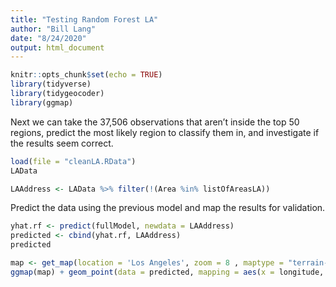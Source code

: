 ```yaml
---
title: "Testing Random Forest LA"
author: "Bill Lang"
date: "8/24/2020"
output: html_document
---
```


```r
knitr::opts_chunk$set(echo = TRUE)
library(tidyverse)
library(tidygeocoder)
library(ggmap)
```


Next we can take the 37,506 observations that aren't inside the top 50 regions, predict the most likely region to classify them in, and investigate if the results seem correct.

```r
load(file = "cleanLA.RData")
LAData 
```

```r
LAAddress <- LAData %>% filter(!(Area %in% listOfAreasLA))
```

Predict the data using the previous model and map the results for validation. 

```r
yhat.rf <- predict(fullModel, newdata = LAAddress)
predicted <- cbind(yhat.rf, LAAddress)
predicted
```


```r
map <- get_map(location = 'Los Angeles', zoom = 8 , maptype = "terrain-background", source = 'google', color = 'color')
ggmap(map) + geom_point(data = predicted, mapping = aes(x = longitude, y = latitude, color = factor(yhat.rf)), size = 1)+ theme(legend.position = "none")
```





